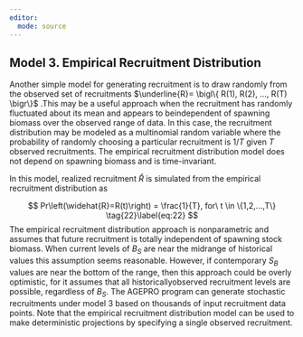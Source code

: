 ```yaml
---
editor: 
  mode: source
---
```


## Model 3. Empirical Recruitment Distribution {.unnumbered}

Another simple model for generating recruitment is to draw randomly from the observed set of recruitments $\underline{R}= \bigl\{ R(1), R(2), ..., R(T) \bigr\}$ .This may be a useful approach when the recruitment has randomly fluctuated about its mean and appears to beindependent of spawning biomass over the observed range of data. In this case, the recruitment distribution may be modeled as a multinomial random variable where the probability of randomly choosing a particular recruitment is $1 / T$ given $T$ observed recruitments. The empirical recruitment distribution model does not depend on spawning biomass and is time-invariant.

In this model, realized recruitment $\hat{R}$ is simulated from the empirical recruitment distribution as

$$
Pr\left(\widehat{R}=R(t)\right) = \frac{1}{T}, for\ t \in \{1,2,...,T\} \tag{22}\label{eq:22}
$$
The empirical recruitment distribution approach is nonparametric and assumes that future recruitment is totally independent of spawning stock biomass. When current levels of $B_S$ are near the midrange of historical values this assumption seems reasonable. However, if contemporary $S_B$ values are near the bottom of the range, then this approach could be overly optimistic, for it assumes that all historicallyobserved recruitment levels are possible, regardless of $B_S$. The AGEPRO program can generate stochastic recruitments under model 3 based on thousands of input recruitment data points. Note that the empirical recruitment distribution model can be used to make deterministic projections by specifying a single observed recruitment.

